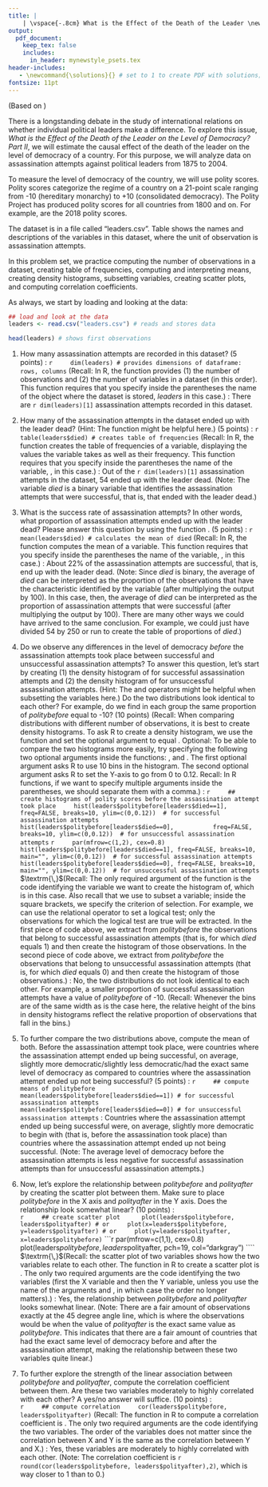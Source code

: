 ```yaml
---
title: |
    | \vspace{-.8cm} What is the Effect of the Death of the Leader \newline on the Level of Democracy? \newline Part I: Visualizations and Correlations \if1\solutions(with Solutions) \fi
output:
  pdf_document:
    keep_tex: false
    includes:
      in_header: mynewstyle_psets.tex
header-includes: 
   - \newcommand{\solutions}{} # set to 1 to create PDF with solutions; leave blank to create PDF without solutions
fontsize: 11pt
---
```

\vspace{-.5cm} (Based on \href{https://economics.mit.edu/files/3055}{Benjamin F. Jones and Benjamin A. Olken. 2009. "Hit or Miss? The Effect of Assassinations on Institutions and War." \textit{American Economic Journal: Macroeconomics}, 1 (2): 55-87.})

There is a longstanding debate in the study of international relations on whether individual political leaders make a difference. To explore this issue, *What is the Effect of the Death of the Leader on the Level of Democracy? Part II*, we will estimate the causal effect of the death of the leader on the level of democracy of a country. For this purpose, we will analyze data on assassination attempts against political leaders from 1875 to 2004. 

To measure the level of democracy of the country, we will use polity scores. Polity scores categorize the regime of a country on a 21-point scale ranging from -10 (hereditary monarchy) to +10 (consolidated democracy). The Polity Project has produced polity scores for all countries from 1800 and on. For example, \href{https://en.wikipedia.org/wiki/Polity_data_series#Scores_for_2018}{\underline{here}} are the 2018 polity scores.

The dataset is in a file called "leaders.csv". Table \ref{leaders} shows the names and descriptions of the variables in this dataset, where the unit of observation is assassination attempts.

\begin{table}[h!!!]
\begin{center}
\begin{tabular}{ll}											
\midrule
variable & description \\
\midrule \addlinespace[1.5pt]
\textit{year} & year of the assassination attempt \\\addlinespace[1.5pt]
\textit{country} & name of the country where the assassination attempt took place \\\addlinespace[1.5pt] 
\textit{leadername} &  name of the leader whose life was at risk in the assassination attempt \\\addlinespace[1.5pt] 
\textit{died} & whether the leader died as a result of the assassination attempt: 1{=}yes, 0{=}no\\\addlinespace[1.5pt] 
\textit{politybefore} & polity scores of the country where the assassination attempt took place \\ & before the assassination attempt (in points, in a scale from -10 to 10) \\\addlinespace[1.5pt]
\textit{polityafter} & polity scores of the country where the assassination attempt took place \\ & after the assassination attempt (in points, in a scale from -10 to 10) \\\addlinespace[1.5pt] 
\midrule
\end{tabular}
\caption{Variables in "leaders.csv"}\label{leaders}
\end{center}
\end{table}

\vspace{.5cm}
In this problem set, we practice computing the number of observations in a dataset, creating table of frequencies, computing and interpreting means, creating density histograms, subsetting variables, creating scatter plots, and computing correlation coefficients. 

As always, we start by loading and looking at the data:

```r
## load and look at the data
leaders <- read.csv("leaders.csv") # reads and stores data
```
\newpage
```r
head(leaders) # shows first observations
```


1. How many assassination attempts are recorded in this dataset? (5 points)
\if1\solutions
\newline\newline\underline{R code}:
    ```r
    dim(leaders) # provides dimensions of dataframe: rows, columns
    ```
(Recall: In R, the function \fu{dim()} provides (1) the number of observations and (2) the number of variables in a dataset (in this order). This function requires that you specify inside the parentheses the name of the object where the dataset is stored, *leaders* in this case.)
\newline\newline\underline{Answer}: There are `r dim(leaders)[1]` assassination attempts recorded in this dataset.
\newline
\fi

2. How many of the assassination attempts in the dataset ended up with the leader dead? (Hint: The function \fu{table()} might be helpful here.) (5 points)
\if1\solutions
\newline\newline\underline{R code}:
    ```r
    table(leaders$died) # creates table of frequencies
    ```
(Recall: In R, the function \fu{table()} creates the table of frequencies of a variable, displaying the values the variable takes as well as their frequency. This function requires that you specify inside the parentheses the name of the variable, \textit{leaders\$died}, in this case.)
\newline\newline\underline{Answer}: Out of the `r dim(leaders)[1]` assassination attempts in the dataset, 54 ended up with the leader dead. (Note: The variable *died* is a binary variable that identifies the assassination attempts that were successful, that is, that ended with the leader dead.)
\newline
\fi

3. What is the success rate of assassination attempts? In other words, what proportion of assassination attempts ended up with the leader dead? Please answer this question by using the function \fu{mean()}. (5 points)
\if1\solutions
\newline\newline\underline{R code}:
    ```r
    mean(leaders$died) # calculates the mean of died
    ```
(Recall: In R, the function \fu{mean()} computes the mean of a variable. This function requires that you specify inside the parentheses the name of the variable, \textit{leaders\$died}, in this case.)
\newline\newline\underline{Answer}: About 22\% of the assassination attempts are successful, that is, end up with the leader dead. (Note: Since *died* is binary, the average of *died* can be interpreted as the proportion of the observations that have the characteristic identified by the variable (after multiplying the output by 100). In this case, then, the average of *died* can be interpreted as the proportion of assassination attempts that were successful (after multiplying the output by 100). There are many other ways we could have arrived to the same conclusion. For example, we could just have divided 54 by 250 or run \fu{prop.table(table(leaders\$died))} to create the table of proportions of *died*.)
\newline
\fi

4. Do we observe any differences in the level of democracy *before* the assassination attempts took place between successful and unsuccessful assassination attempts? To answer this question, let's start by creating (1) the density histogram of \textit{politybefore} for successful assassination attempts and (2) the density histogram of \textit{politybefore} for unsuccessful assassination attempts.
(Hint: The \fu{[]} and \fu{==} operators might be helpful when subsetting the variables here.) Do the two distributions look identical to each other? For example, do we find in each group the same proportion of *politybefore* equal to -10? (10 points)
\newline\newline(Recall: When comparing distributions with different number of observations, it is best to create density histograms. To ask R to create a density histogram, we use the function \fu{hist()} and set the optional argument \fu{freq} to equal \fu{FALSE}. Optional: To be able to compare the two histograms more easily, try specifying the following two optional arguments inside the \fu{hist()} functions: \fu{breaks=10}, and \fu{ylim=c(0,0.12)}. The first optional argument asks R to use 10 bins in the histogram. The second optional argument asks R to set the Y-axis to go from 0 to 0.12. Recall: In R functions, if we want to specify multiple arguments inside the parentheses, we should separate them with a comma.) 
\if1\solutions
\newline\newline\underline{R code}:
    ```r
    ## create histograms of polity scores before the assassination attempt took place
    hist(leaders$politybefore[leaders$died==1], 
         freq=FALSE, breaks=10, ylim=c(0,0.12))  # for successful assassination attempts
    hist(leaders$politybefore[leaders$died==0], 
         freq=FALSE, breaks=10, ylim=c(0,0.12))  # for unsuccessful assassination attempts
    ```
    ```r
    par(mfrow=c(1,2), cex=0.8)
    hist(leaders$politybefore[leaders$died==1], freq=FALSE, breaks=10, main="", ylim=c(0,0.12))  # for successful assassination attempts
    hist(leaders$politybefore[leaders$died==0], freq=FALSE, breaks=10, main="", ylim=c(0,0.12))  # for unsuccessful assassination attempts
    ```
$\textrm{\,}$\newline (Recall: The only required argument of the function \fu{hist()} is the code identifying the variable we want to create the histogram of, which is \textit{leaders\$politybefore} in this case. Also recall that we use \fu{[]} to subset a variable; inside the square brackets, we specify the criterion of selection. For example, we can use the relational operator \fu{==} to set a logical test; only the observations for which the logical test are true will be extracted. In the first piece of code above, we extract from *politybefore* the observations that belong to successful assassination attempts (that is, for which *died* equals 1) and then create the histogram of those observations. In the second piece of code above, we extract from *politybefore* the observations that belong to unsuccessful assassination attempts (that is, for which *died* equals 0) and then create the histogram of those observations.)
\newline\newline \underline{Answer}: No, the two distributions do not look identical to each other. For example, a smaller proportion of successful assassination attempts have a value of *politybefore* of -10. (Recall: Whenever the bins are of the same width as is the case here, the relative height of the bins in density histograms reflect the relative proportion of observations that fall in the bins.)\newline
\fi

5. To further compare the two distributions above, compute the mean of both. Before the assassination attempt took place, were countries where the assassination attempt ended up being successful, on average, slightly more democratic/slightly less democratic/had the exact same level of democracy as compared to countries where the assassination attempt ended up not being successful? (5 points)
\if1\solutions
\newline\newline\underline{R code}:
    ```r
    ## compute means of politybefore
    mean(leaders$politybefore[leaders$died==1]) # for successful assassination attempts
    mean(leaders$politybefore[leaders$died==0]) # for unsuccessful assassination attempts
    ```
\underline{Answers}: Countries where the assassination attempt ended up being successful were, on average, slightly more democratic to begin with (that is, before the assassination took place) than countries where the assassination attempt ended up not being successful. (Note: The average level of democracy before the assassination attempts is less negative for successful assassination attempts than for unsuccessful assassination attempts.) \newline
\fi


7. Now, let's explore the relationship between *politybefore* and *polityafter* by creating the scatter plot between them. Make sure to place *politybefore* in the X axis and *polityafter* in the Y axis. Does the relationship look somewhat linear? (10 points)
\if1\solutions
\newline\newline\underline{R code}:    
    ```r
    ## create scatter plot 
    plot(leaders$politybefore, leaders$polityafter) # or
    plot(x=leaders$politybefore, y=leaders$polityafter) # or
    plot(y=leaders$polityafter, x=leaders$politybefore)
    ```
    ```r
    par(mfrow=c(1,1), cex=0.8)
    plot(leaders$politybefore, leaders$polityafter, pch=19, col="darkgray")
    ````
$\textrm{\,}$\newline(Recall: the scatter plot of two variables shows how the two variables relate to each other. The function in R to create a scatter plot is \fu{plot()}. The only two required arguments are the code identifying the two variables (first the X variable and then the Y variable, unless you use the name of the arguments \fu{x} and \fu{y}, in which case the order no longer matters).)
\newline\newline \underline{Answer}: Yes, the relationship between *politybefore* and *polityafter* looks somewhat linear. (Note: There are a fair amount of observations exactly at the 45 degree angle line, which is where the observations would be when the value of *polityafter* is the exact same value as *politybefore*. This indicates that there are a fair amount of countries that had the exact same level of democracy before and after the assassination attempt, making the relationship between these two variables quite linear.) \newline
\fi

8. To further explore the strength of the linear association between *politybefore* and *polityafter*, compute the correlation coefficient between them. Are these two variables moderately to highly correlated with each other? A yes/no answer will suffice. (10 points)
\if1\solutions
\newline\newline\underline{R code}:    
    ```r
    ## compute correlation
    cor(leaders$politybefore, leaders$polityafter)
    ```
(Recall: The function in R to compute a correlation coefficient is \fu{cor()}. The only two required arguments are the code identifying the two variables. The order of the variables does not matter since the correlation between X and Y is the same as the correlation between Y and X.)
\newline\newline \underline{Answer}: Yes, these variables are moderately to highly correlated with each other. (Note: The correlation coefficient is `r round(cor(leaders$politybefore, leaders$polityafter),2)`, which is way closer to 1 than to 0.)\newline
\fi




